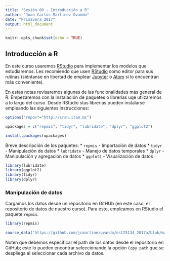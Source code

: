 ```yaml
---
title: "Sesión 00 - Introducción a R"
author: "Juan Carlos Martinez-Ovando"
date: "Primavera 2017"
output: html_document
---
```


```r
knitr::opts_chunk$set(echo = TRUE)
```

## Introducción a R

En este curso usaremos [RStudio](https://www.r-project.org/) para implementar los modelos que estudiaremos.  Les recomiendo que usen [RStudio](https://www.rstudio.com/) como editor para sus rutinas (siéntanse en libertad de emplear [Jupyter](http://jupyter.org/) o [Atom](https://atom.io/) si lo encuentran más conveniente).

En estas notas revisaremos algunas de las funcionalidades más general de R. Empezaremos con la instalación de paquetes o librerias uqe utlizaremos a lo largo del curso. Desde RStudio stas librerias pueden instalarse empleando las siguientes instrucciones:

```r
options("repos"="http://cran.itam.mx")

upackages = c("repmis", "tidyr", "lubridate", "dplyr", "ggplot2")

install.packages(upackages)
```

Breve descripción de los paquetes:
*  `repmis` - Importación de datos
*  `tidyr` - Manipulación de datos
*  `lubridate` - Manejo de datos temporales
*  `dplyr` - Manipulación y agregación de datos
*  `ggplot2` - Visualización de datos

```r
library(lubridate)
library(ggplot2)
library(tidyr)
library(dplyr)
```

### Manipulación de datos

Cargamos los datos desde un repositorio en GitHUb (en este caso, el repositorio de datos de nuestro curso). Para esto, empleamos en RStudio el paquete `repmis`.


```r
library(repmis)

source_data("https://github.com/jcmartinezovando/est25134_2017a/blob/master/datos/AllstateClaim_DataShort.RData?raw=true")
```

Noten que debemos especificar el path de los datos desde el repositorio en GitHub; este lo pueden encontrar seleccionando la opción `Copy path` que se despliega al seleccionar cada archivo da datos.

